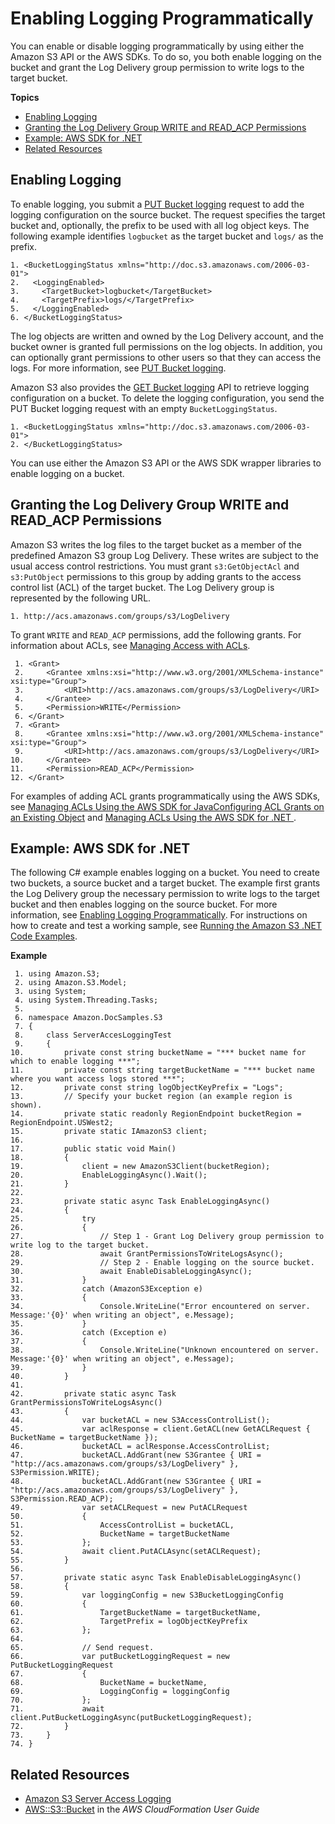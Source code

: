# Enabling Logging Programmatically<a name="enable-logging-programming"></a>

You can enable or disable logging programmatically by using either the Amazon S3 API or the AWS SDKs\. To do so, you both enable logging on the bucket and grant the Log Delivery group permission to write logs to the target bucket\.

**Topics**
+ [Enabling Logging](#enabling-logging-general)
+ [Granting the Log Delivery Group WRITE and READ\_ACP Permissions](#grant-log-delivery-permissions-general)
+ [Example: AWS SDK for \.NET](#enable-logging-dotnetsdk-exmaple)
+ [Related Resources](#enable-logging-programming-more-info)

## Enabling Logging<a name="enabling-logging-general"></a>

To enable logging, you submit a [PUT Bucket logging](https://docs.aws.amazon.com/AmazonS3/latest/API/RESTBucketPUTlogging.html) request to add the logging configuration on the source bucket\. The request specifies the target bucket and, optionally, the prefix to be used with all log object keys\. The following example identifies `logbucket` as the target bucket and `logs/` as the prefix\. 

```
1. <BucketLoggingStatus xmlns="http://doc.s3.amazonaws.com/2006-03-01">
2.   <LoggingEnabled>
3.     <TargetBucket>logbucket</TargetBucket>
4.     <TargetPrefix>logs/</TargetPrefix>
5.   </LoggingEnabled>
6. </BucketLoggingStatus>
```

The log objects are written and owned by the Log Delivery account, and the bucket owner is granted full permissions on the log objects\. In addition, you can optionally grant permissions to other users so that they can access the logs\. For more information, see [PUT Bucket logging](https://docs.aws.amazon.com/AmazonS3/latest/API/RESTBucketPUTlogging.html)\. 

Amazon S3 also provides the [GET Bucket logging](https://docs.aws.amazon.com/AmazonS3/latest/API/RESTBucketGETlogging.html) API to retrieve logging configuration on a bucket\. To delete the logging configuration, you send the PUT Bucket logging request with an empty `BucketLoggingStatus`\. 

```
1. <BucketLoggingStatus xmlns="http://doc.s3.amazonaws.com/2006-03-01">
2. </BucketLoggingStatus>
```

You can use either the Amazon S3 API or the AWS SDK wrapper libraries to enable logging on a bucket\.

## Granting the Log Delivery Group WRITE and READ\_ACP Permissions<a name="grant-log-delivery-permissions-general"></a>

Amazon S3 writes the log files to the target bucket as a member of the predefined Amazon S3 group Log Delivery\. These writes are subject to the usual access control restrictions\. You must grant `s3:GetObjectAcl` and `s3:PutObject` permissions to this group by adding grants to the access control list \(ACL\) of the target bucket\. The Log Delivery group is represented by the following URL\. 

```
1. http://acs.amazonaws.com/groups/s3/LogDelivery
```

 To grant `WRITE` and `READ_ACP` permissions, add the following grants\. For information about ACLs, see [Managing Access with ACLs](S3_ACLs_UsingACLs.mdx)\.

```
 1. <Grant>
 2.     <Grantee xmlns:xsi="http://www.w3.org/2001/XMLSchema-instance"  xsi:type="Group">
 3.         <URI>http://acs.amazonaws.com/groups/s3/LogDelivery</URI> 
 4.     </Grantee>
 5.     <Permission>WRITE</Permission>
 6. </Grant>
 7. <Grant>
 8.     <Grantee xmlns:xsi="http://www.w3.org/2001/XMLSchema-instance"  xsi:type="Group">
 9.         <URI>http://acs.amazonaws.com/groups/s3/LogDelivery</URI> 
10.     </Grantee>
11.     <Permission>READ_ACP</Permission>
12. </Grant>
```

For examples of adding ACL grants programmatically using the AWS SDKs, see [Managing ACLs Using the AWS SDK for JavaConfiguring ACL Grants on an Existing Object](acl-using-java-sdk.mdx) and [Managing ACLs Using the AWS SDK for \.NET ](acl-using-dot-net-sdk.mdx)\.

## Example: AWS SDK for \.NET<a name="enable-logging-dotnetsdk-exmaple"></a>

The following C\# example enables logging on a bucket\. You need to create two buckets, a source bucket and a target bucket\. The example first grants the Log Delivery group the necessary permission to write logs to the target bucket and then enables logging on the source bucket\. For more information, see [Enabling Logging Programmatically](#enable-logging-programming)\. For instructions on how to create and test a working sample, see [Running the Amazon S3 \.NET Code Examples](UsingTheMPDotNetAPI.mdx#TestingDotNetApiSamples)\.

**Example**  

```
 1. using Amazon.S3;
 2. using Amazon.S3.Model;
 3. using System;
 4. using System.Threading.Tasks;
 5. 
 6. namespace Amazon.DocSamples.S3
 7. {
 8.     class ServerAccesLoggingTest
 9.     {
10.         private const string bucketName = "*** bucket name for which to enable logging ***"; 
11.         private const string targetBucketName = "*** bucket name where you want access logs stored ***"; 
12.         private const string logObjectKeyPrefix = "Logs";
13.         // Specify your bucket region (an example region is shown).
14.         private static readonly RegionEndpoint bucketRegion = RegionEndpoint.USWest2;
15.         private static IAmazonS3 client;
16. 
17.         public static void Main()
18.         {
19.             client = new AmazonS3Client(bucketRegion);
20.             EnableLoggingAsync().Wait();
21.         }
22. 
23.         private static async Task EnableLoggingAsync()
24.         {
25.             try
26.             {
27.                 // Step 1 - Grant Log Delivery group permission to write log to the target bucket.
28.                 await GrantPermissionsToWriteLogsAsync();
29.                 // Step 2 - Enable logging on the source bucket.
30.                 await EnableDisableLoggingAsync();
31.             }
32.             catch (AmazonS3Exception e)
33.             {
34.                 Console.WriteLine("Error encountered on server. Message:'{0}' when writing an object", e.Message);
35.             }
36.             catch (Exception e)
37.             {
38.                 Console.WriteLine("Unknown encountered on server. Message:'{0}' when writing an object", e.Message);
39.             }
40.         }
41. 
42.         private static async Task GrantPermissionsToWriteLogsAsync()
43.         {
44.             var bucketACL = new S3AccessControlList();
45.             var aclResponse = client.GetACL(new GetACLRequest { BucketName = targetBucketName });
46.             bucketACL = aclResponse.AccessControlList;
47.             bucketACL.AddGrant(new S3Grantee { URI = "http://acs.amazonaws.com/groups/s3/LogDelivery" }, S3Permission.WRITE);
48.             bucketACL.AddGrant(new S3Grantee { URI = "http://acs.amazonaws.com/groups/s3/LogDelivery" }, S3Permission.READ_ACP);
49.             var setACLRequest = new PutACLRequest
50.             {
51.                 AccessControlList = bucketACL,
52.                 BucketName = targetBucketName
53.             };
54.             await client.PutACLAsync(setACLRequest);
55.         }
56. 
57.         private static async Task EnableDisableLoggingAsync()
58.         {
59.             var loggingConfig = new S3BucketLoggingConfig
60.             {
61.                 TargetBucketName = targetBucketName,
62.                 TargetPrefix = logObjectKeyPrefix
63.             };
64. 
65.             // Send request.
66.             var putBucketLoggingRequest = new PutBucketLoggingRequest
67.             {
68.                 BucketName = bucketName,
69.                 LoggingConfig = loggingConfig
70.             };
71.             await client.PutBucketLoggingAsync(putBucketLoggingRequest);
72.         }
73.     }
74. }
```

## Related Resources<a name="enable-logging-programming-more-info"></a>
+ [Amazon S3 Server Access Logging](ServerLogs.mdx)
+ [AWS::S3::Bucket](https://docs.aws.amazon.com/AWSCloudFormation/latest/UserGuide/aws-properties-s3-bucket.html) in the *AWS CloudFormation User Guide*
